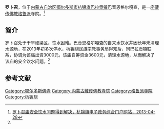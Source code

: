 {{Infobox Tibetan Buddhist monastery
|name =罗卜召
|image = 
|image size = 250px
|alt = 
|caption = 
|t=
|w=
|to = 
|ipa={{IPA|}}
|z=
|thdl=
|e=
|tc=羅卜召
|s=罗卜召
|p=
|m=
|k=
|pushpin_map = 
|latd =  | latm =  | lats =  | latNS = 
|longd=  | longm= | longs =| longEW = 
|iso_region = 
|map_caption = 
|mapsize = 
|location_country = 中国
|location = {{CHN}}[[内蒙古自治区|内蒙古自治区]][[鄂尔多斯市|鄂尔多斯市]][[杭锦旗|杭锦旗]]
|coordinates_display =
|founded_by = 
|date_founded =
|date_renovated =
|sect = [[格鲁派|格鲁派]]
|mather =
|children =
|dedicated_to = 
|tulku =
|head_lama = 
|head_mgh =
|no._of_monks = 
|architecture = 
|festivals =
|footnotes = 
}}

'''罗卜召'''，位于[[内蒙古自治区|内蒙古自治区]][[鄂尔多斯市|鄂尔多斯市]][[杭锦旗|杭锦旗]][[巴拉贡镇|巴拉贡镇]]巴音恩格尔嘎查，是一座[[藏传佛教|藏传佛教]][[格鲁派|格鲁派]]寺院。<ref name=mhwz>[http://www.hjq.gov.cn/qq_hjzc_0002/qq_hjzc_0989/201304/t20130428_841278.html 罗卜召庙安全饮水问题得到解决，杭锦旗电子政务综合门户网站，2013-04-28]{{dead link|date=2018年4月 |bot=InternetArchiveBot |fix-attempted=yes }}</ref>

==简介==
罗卜召处于干旱硬梁区，饮水困难。巴音恩格尔嘎查的自来水饮水井因长年未清理水源地，在2013年初多次停水，杭锦旗民族宗教事务局得知后，同巴拉贡镇联系，协调为该庙出资3000元，该庙自筹资金3600元，清理水源地，从而解决了该庙的安全饮水问题。<ref name=mhwz/>

==参考文献==
{{reflist}}

[[Category:鄂尔多斯佛寺|Category:鄂尔多斯佛寺]]
[[Category:内蒙古藏传佛教寺院|Category:内蒙古藏传佛教寺院]]
[[Category:格鲁派寺院|Category:格鲁派寺院]]
[[Category:杭锦旗|Category:杭锦旗]]